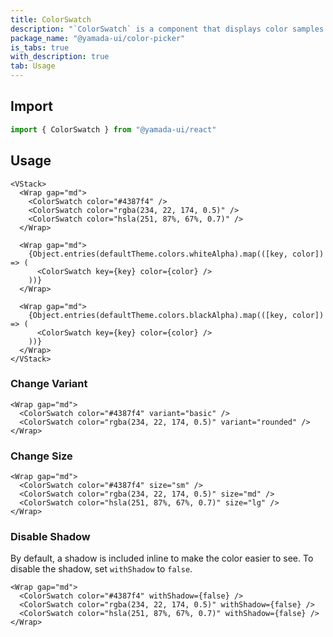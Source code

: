 ```yaml
---
title: ColorSwatch
description: "`ColorSwatch` is a component that displays color samples."
package_name: "@yamada-ui/color-picker"
is_tabs: true
with_description: true
tab: Usage
---
```


## Import

```ts
import { ColorSwatch } from "@yamada-ui/react"
```

## Usage

```tsx
<VStack>
  <Wrap gap="md">
    <ColorSwatch color="#4387f4" />
    <ColorSwatch color="rgba(234, 22, 174, 0.5)" />
    <ColorSwatch color="hsla(251, 87%, 67%, 0.7)" />
  </Wrap>

  <Wrap gap="md">
    {Object.entries(defaultTheme.colors.whiteAlpha).map(([key, color]) => (
      <ColorSwatch key={key} color={color} />
    ))}
  </Wrap>

  <Wrap gap="md">
    {Object.entries(defaultTheme.colors.blackAlpha).map(([key, color]) => (
      <ColorSwatch key={key} color={color} />
    ))}
  </Wrap>
</VStack>
```

### Change Variant

```tsx
<Wrap gap="md">
  <ColorSwatch color="#4387f4" variant="basic" />
  <ColorSwatch color="rgba(234, 22, 174, 0.5)" variant="rounded" />
</Wrap>
```

### Change Size

```tsx
<Wrap gap="md">
  <ColorSwatch color="#4387f4" size="sm" />
  <ColorSwatch color="rgba(234, 22, 174, 0.5)" size="md" />
  <ColorSwatch color="hsla(251, 87%, 67%, 0.7)" size="lg" />
</Wrap>
```

### Disable Shadow

By default, a shadow is included inline to make the color easier to see. To disable the shadow, set `withShadow` to `false`.

```tsx
<Wrap gap="md">
  <ColorSwatch color="#4387f4" withShadow={false} />
  <ColorSwatch color="rgba(234, 22, 174, 0.5)" withShadow={false} />
  <ColorSwatch color="hsla(251, 87%, 67%, 0.7)" withShadow={false} />
</Wrap>
```
